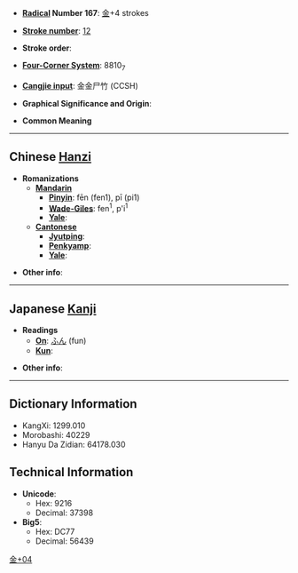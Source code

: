 * '''[[Wiktionary:Chinese radical index| Radical]] Number 167''': [[Wiktionary:Chinese radical index 金|金]]+4 strokes

* '''[[Wiktionary:Chinese total strokes index|Stroke number]]''': [[Wiktionary:Chinese total strokes index 12|12]]

* '''Stroke order''': 

* '''[[Wiktionary:Chinese four corner index|Four-Corner System]]''': 8810<sub>7</sub>

* '''[[Wiktionary:Chinese Cangjie index|Cangjie input]]''': 金金尸竹 (CCSH)

* '''Graphical Significance and Origin''': 

* '''Common Meaning'''

----

== Chinese [[Hanzi]] ==

* '''Romanizations'''
** '''[[Mandarin]]'''
*** '''[[Pinyin]]''': fēn (fen1), pī (pi1)
*** '''[[Wade-Giles]]''': fen<sup>1</sup>, p'i<sup>1</sup>
*** '''[[Yale]]''': 
** '''[[Cantonese]]'''
*** '''[[Jyutping]]''':
*** '''[[Penkyamp]]''': 
*** '''[[Yale]]''': 

* '''Other info''': 

----

== Japanese [[Kanji]] ==

* '''Readings'''
** '''[[On]]''': [[ふん]] (fun)
** '''[[Kun]]''': 

* '''Other info''':  

----

== Dictionary Information ==

* KangXi: 1299.010
* Morobashi: 40229
* Hanyu Da Zidian: 64178.030

== Technical Information ==

* '''Unicode''':
** Hex: 9216
** Decimal: 37398
* '''Big5''':
** Hex: DC77
** Decimal: 56439

[[Category:CJKV Character articles lacking a common meaning|金+04]]